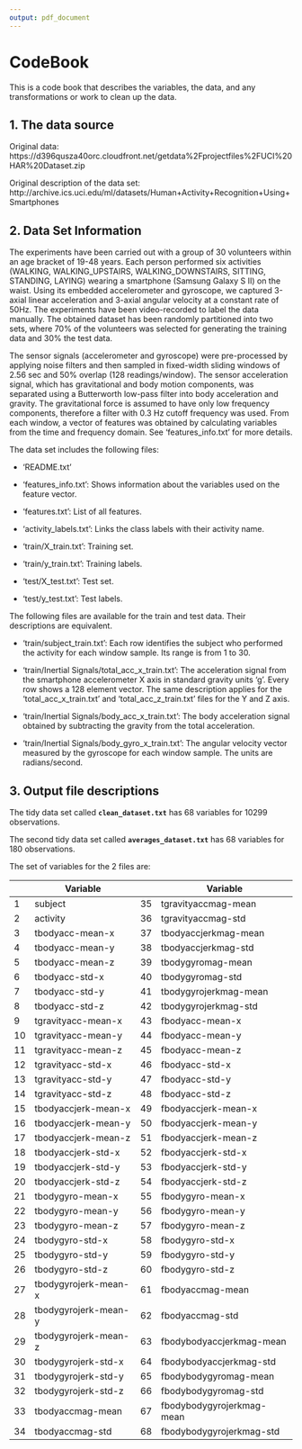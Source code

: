 ```yaml
---
output: pdf_document
---
```


# CodeBook

This is a code book that describes the variables, the data, and any transformations or work to clean up the data.

## 1. The data source

Original data: https://d396qusza40orc.cloudfront.net/getdata%2Fprojectfiles%2FUCI%20HAR%20Dataset.zip

Original description of the data set: http://archive.ics.uci.edu/ml/datasets/Human+Activity+Recognition+Using+Smartphones

## 2. Data Set Information

The experiments have been carried out with a group of 30 volunteers within an age bracket of 19-48 years. Each person performed six activities (WALKING, WALKING_UPSTAIRS, WALKING_DOWNSTAIRS, SITTING, STANDING, LAYING) wearing a smartphone (Samsung Galaxy S II) on the waist. Using its embedded accelerometer and gyroscope, we captured 3-axial linear acceleration and 3-axial angular velocity at a constant rate of 50Hz. The experiments have been video-recorded to label the data manually. The obtained dataset has been randomly partitioned into two sets, where 70% of the volunteers was selected for generating the training data and 30% the test data. 

The sensor signals (accelerometer and gyroscope) were pre-processed by applying noise filters and then sampled in fixed-width sliding windows of 2.56 sec and 50% overlap (128 readings/window). The sensor acceleration signal, which has gravitational and body motion components, was separated using a Butterworth low-pass filter into body acceleration and gravity. The gravitational force is assumed to have only low frequency components, therefore a filter with 0.3 Hz cutoff frequency was used. From each window, a vector of features was obtained by calculating variables from the time and frequency domain. See 'features_info.txt' for more details. 

The data set includes the following files:

- 'README.txt'

- 'features_info.txt': Shows information about the variables used on the feature vector.

- 'features.txt': List of all features.

- 'activity_labels.txt': Links the class labels with their activity name.

- 'train/X_train.txt': Training set.

- 'train/y_train.txt': Training labels.

- 'test/X_test.txt': Test set.

- 'test/y_test.txt': Test labels.

The following files are available for the train and test data. Their descriptions are equivalent. 

- 'train/subject_train.txt': Each row identifies the subject who performed the activity for each window sample. Its range is from 1 to 30. 

- 'train/Inertial Signals/total_acc_x_train.txt': The acceleration signal from the smartphone accelerometer X axis in standard gravity units 'g'. Every row shows a 128 element vector. The same description applies for the 'total_acc_x_train.txt' and 'total_acc_z_train.txt' files for the Y and Z axis. 

- 'train/Inertial Signals/body_acc_x_train.txt': The body acceleration signal obtained by subtracting the gravity from the total acceleration. 

- 'train/Inertial Signals/body_gyro_x_train.txt': The angular velocity vector measured by the gyroscope for each window sample. The units are radians/second.

## 3. Output file descriptions

The tidy data set called **`clean_dataset.txt`** has 68 variables for 10299 observations.

The second tidy data set called **`averages_dataset.txt`** has 68 variables for 180 observations.

The set of variables for the 2 files are:

|  |Variable| |Variable|     
|--|--|--|---|
 1|subject	        |35|tgravityaccmag-mean	        |
 2|activity	        |36|tgravityaccmag-std	        |
 3|tbodyacc-mean-x	|37|tbodyaccjerkmag-mean	|
 4|tbodyacc-mean-y	|38|tbodyaccjerkmag-std	        |
 5|tbodyacc-mean-z	|39|tbodygyromag-mean	        |
 6|tbodyacc-std-x	|40|tbodygyromag-std	        |
 7|tbodyacc-std-y	|41|tbodygyrojerkmag-mean	|
 8|tbodyacc-std-z	|42|tbodygyrojerkmag-std	|
 9|tgravityacc-mean-x	|43|fbodyacc-mean-x	        |
10|tgravityacc-mean-y	|44|fbodyacc-mean-y	        |
11|tgravityacc-mean-z	|45|fbodyacc-mean-z	        |
12|tgravityacc-std-x	|46|fbodyacc-std-x	        |
13|tgravityacc-std-y	|47|fbodyacc-std-y	        |
14|tgravityacc-std-z	|48|fbodyacc-std-z	        |
15|tbodyaccjerk-mean-x	|49|fbodyaccjerk-mean-x	        |
16|tbodyaccjerk-mean-y	|50|fbodyaccjerk-mean-y	        |
17|tbodyaccjerk-mean-z	|51|fbodyaccjerk-mean-z	        |
18|tbodyaccjerk-std-x	|52|fbodyaccjerk-std-x	        |
19|tbodyaccjerk-std-y	|53|fbodyaccjerk-std-y	        |
20|tbodyaccjerk-std-z	|54|fbodyaccjerk-std-z	        |
21|tbodygyro-mean-x	|55|fbodygyro-mean-x	        |
22|tbodygyro-mean-y	|56|fbodygyro-mean-y	        |
23|tbodygyro-mean-z	|57|fbodygyro-mean-z	        |
24|tbodygyro-std-x	|58|fbodygyro-std-x	        |
25|tbodygyro-std-y	|59|fbodygyro-std-y	        |
26|tbodygyro-std-z	|60|fbodygyro-std-z	        |
27|tbodygyrojerk-mean-x	|61|fbodyaccmag-mean	        |
28|tbodygyrojerk-mean-y	|62|fbodyaccmag-std	        |
29|tbodygyrojerk-mean-z	|63|fbodybodyaccjerkmag-mean	|
30|tbodygyrojerk-std-x	|64|fbodybodyaccjerkmag-std	|
31|tbodygyrojerk-std-y	|65|fbodybodygyromag-mean	|
32|tbodygyrojerk-std-z	|66|fbodybodygyromag-std	|
33|tbodyaccmag-mean	|67|fbodybodygyrojerkmag-mean   |
34|tbodyaccmag-std	|68|fbodybodygyrojerkmag-std    |

